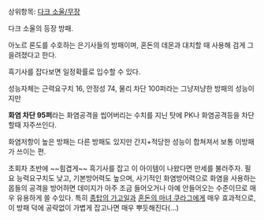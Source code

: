 상위항목: [[다크 소울/무장]]

다크 소울의 등장 방패. 

아노르 론도를 수호하는 은기사들의 방패이며, 혼돈의 데몬과 대치할 때 사용해 검게 그을려졌다고 한다.

흑기사를 잡다보면 일정확률로 입수할 수 있다.

성능자체는 근력요구치 16, 안정성 74, 물리 차단 100퍼라는 그냥저냥한 방패의 성능이지만 

'''화염 차단 95퍼'''라는 화염공격을 씹어버리는 수치를 지닌 탓에 PK나 화염공격등을 차단할때 자주쓰인다. 

화염저항이 높은 방패는 다른 방패도 있지만 간지+적당한 성능이 합쳐져서 보통 이방패가 쓰이는 편. 

초회차 초반에 ~~힘겹게~~ 흑기사를 잡고 이 아이템이 나왔다면 만세를 불러주자. 
필요 능력요구치도 낮고, 기본방어력도 높으며, 사기적인 화염방어력으로 
화염을 사용하는 몹들의 공격을 방어하면 데미지가 아주 조금 들어오거나 아예 안들어오는 수준이므로 매우 유용하게 쓸 수있다. 
특히 [[종탑의 가고일]]과 [[혼돈의 마녀 쿠라그]]에게 매우 효과적으로, 이 방패 덕에 공략없이 가볍게 잡고나면 매우 뿌듯해진다(...)
